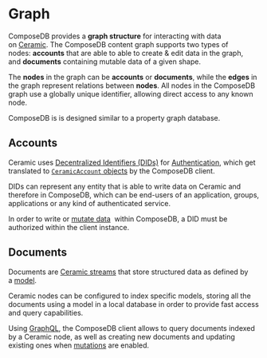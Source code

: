 # Graph
ComposeDB provides a **graph structure** for interacting with data on [Ceramic](https://ceramic.network/). The ComposeDB content graph supports two types of nodes: **accounts** that are able to able to create & edit data in the graph, and **documents** containing mutable data of a given shape.

The **nodes** in the graph can be **accounts** or **documents**, while the **edges** in the graph represent relations between **nodes**. All nodes in the ComposeDB graph use a globally unique identifier, allowing direct access to any known node.

ComposeDB is is designed similar to a property graph database.

## Accounts

Ceramic uses [Decentralized Identifiers (DIDs)](https://w3c.github.io/did-core/) for [Authentication](./guides/composedb-client/user-sessions.mdx), which get translated to [`CeramicAccount` objects](./guides/data-interactions/queries.mdx#ceramicaccount-object) by the ComposeDB client.

DIDs can represent any entity that is able to write data on Ceramic and therefore in ComposeDB, which can be end-users of an application, groups, applications or any kind of authenticated service.

In order to write or [mutate data](./guides/data-interactions/mutations.mdx)  within ComposeDB, a DID must be authorized within the client instance.

## Documents

Documents are [Ceramic streams](https://developers.ceramic.network/learn/advanced/overview/#streams) that store structured data as defined by a [model](./guides/data-modeling/introduction-to-modeling.mdx).

Ceramic nodes can be configured to index specific models, storing all the documents using a model in a local database in order to provide fast access and query capabilities.

Using [GraphQL](https://graphql.org/), the ComposeDB client allows to query documents indexed by a Ceramic node, as well as creating new documents and updating existing ones when [mutations](./guides/data-interactions/mutations.mdx) are enabled. 

